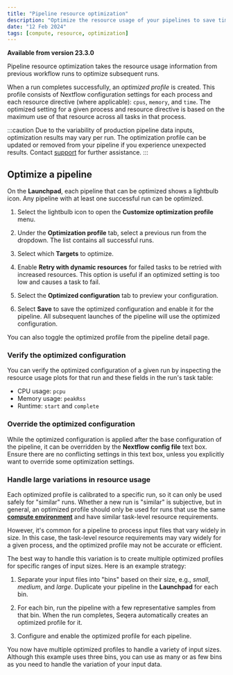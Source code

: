 ```yaml
---
title: "Pipeline resource optimization"
description: "Optimize the resource usage of your pipelines to save time and money."
date: "12 Feb 2024"
tags: [compute, resource, optimization]
---
```


**Available from version 23.3.0**

Pipeline resource optimization takes the resource usage information from previous workflow runs to optimize subsequent runs.

When a run completes successfully, an _optimized profile_ is created. This profile consists of Nextflow configuration settings for each process and each resource directive (where applicable): `cpus`, `memory`, and `time`. The optimized setting for a given process and resource directive is based on the maximum use of that resource across all tasks in that process.

:::caution
Due to the variability of production pipeline data inputs, optimization results may vary per run. The optimization profile can be updated or removed from your pipeline if you experience unexpected results. Contact [support](https://support.seqera.io) for further assistance.
:::

## Optimize a pipeline

On the **Launchpad**, each pipeline that can be optimized shows a lightbulb icon. Any pipeline with at least one successful run can be optimized.

1.  Select the lightbulb icon to open the **Customize optimization profile** menu.

1.  Under the **Optimization profile** tab, select a previous run from the dropdown. The list contains all successful runs.

1.  Select which **Targets** to optimize.

1.  Enable **Retry with dynamic resources** for failed tasks to be retried with increased resources. This option is useful if an optimized setting is too low and causes a task to fail.

1.  Select the **Optimized configuration** tab to preview your configuration.

1.  Select **Save** to save the optimized configuration and enable it for the pipeline. All subsequent launches of the pipeline will use the optimized configuration.

You can also toggle the optimized profile from the pipeline detail page.

### Verify the optimized configuration

You can verify the optimized configuration of a given run by inspecting the resource usage plots for that run and these fields in the run's task table:

- CPU usage: `pcpu`
- Memory usage: `peakRss`
- Runtime: `start` and `complete`

### Override the optimized configuration

While the optimized configuration is applied after the base configuration of the pipeline, it can be overridden by the **Nextflow config file** text box. Ensure there are no conflicting settings in this text box, unless you explicitly want to override some optimization settings.

### Handle large variations in resource usage

Each optimized profile is calibrated to a specific run, so it can only be used safely for "similar" runs. Whether a new run is "similar" is subjective, but in general, an optimized profile should only be used for runs that use the same [**compute environment**](../compute-envs/overview.mdx) and have similar task-level resource requirements.

However, it's common for a pipeline to process input files that vary widely in size. In this case, the task-level resource requirements may vary widely for a given process, and the optimized profile may not be accurate or efficient.

The best way to handle this variation is to create multiple optimized profiles for specific ranges of input sizes. Here is an example strategy:

1.  Separate your input files into "bins" based on their size, e.g., _small_, _medium_, and _large_. Duplicate your pipeline in the **Launchpad** for each bin.

1.  For each bin, run the pipeline with a few representative samples from that bin. When the run completes, Seqera automatically creates an optimized profile for it.

1.  Configure and enable the optimized profile for each pipeline.

You now have multiple optimized profiles to handle a variety of input sizes. Although this example uses three bins, you can use as many or as few bins as you need to handle the variation of your input data.
